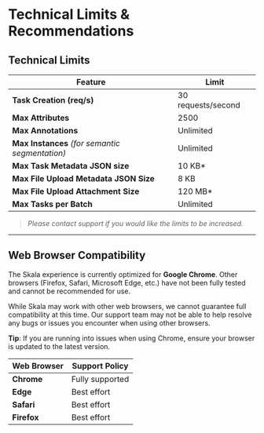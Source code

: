 # Technical Limits & Recommendations

## Technical Limits

| **Feature**                                     | **Limit**          |
| ----------------------------------------------- | ------------------ |
| **Task Creation (req/s)**                       | 30 requests/second |
| **Max Attributes**                              | 2500               |
| **Max Annotations**                             | Unlimited          |
| **Max Instances** _(for semantic segmentation)_ | Unlimited          |
| **Max Task Metadata JSON size**                 | 10 KB\*            |
| **Max File Upload Metadata JSON Size**          | 8 KB               |
| **Max File Upload Attachment Size**             | 120 MB\*           |
| **Max Tasks per Batch**                         | Unlimited          |

> _Please contact support if you would like the limits to be increased._

---

## Web Browser Compatibility

The Skala experience is currently optimized for **Google Chrome**. Other browsers (Firefox, Safari, Microsoft Edge, etc.) have not been fully tested and cannot be recommended for use.

While Skala may work with other web browsers, we cannot guarantee full compatibility at this time. Our support team may not be able to help resolve any bugs or issues you encounter when using other browsers.

**Tip**: If you are running into issues when using Chrome, ensure your browser is updated to the latest version.

| **Web Browser** | **Support Policy** |
| --------------- | ------------------ |
| **Chrome**      | Fully supported    |
| **Edge**        | Best effort        |
| **Safari**      | Best effort        |
| **Firefox**     | Best effort        |

